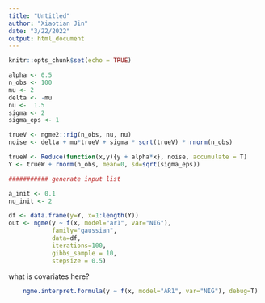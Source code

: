 ```yaml
---
title: "Untitled"
author: "Xiaotian Jin"
date: "3/22/2022"
output: html_document
---
```


```r
knitr::opts_chunk$set(echo = TRUE)
```

```r
alpha <- 0.5
n_obs <- 100
mu <- 2
delta <- -mu
nu <-  1.5
sigma <- 2
sigma_eps <- 1

trueV <- ngme2::rig(n_obs, nu, nu) 
noise <- delta + mu*trueV + sigma * sqrt(trueV) * rnorm(n_obs)

trueW <- Reduce(function(x,y){y + alpha*x}, noise, accumulate = T)
Y <- trueW + rnorm(n_obs, mean=0, sd=sqrt(sigma_eps))

########### generate input list 

a_init <- 0.1
nu_init <- 2
```


```r
df <- data.frame(y=Y, x=1:length(Y))
out <- ngme(y ~ f(x, model="ar1", var="NIG"), 
            family="gaussian", 
            data=df,
            iterations=100,
            gibbs_sample = 10,
            stepsize = 0.5)
```

what is covariates here? 

```r
    ngme.interpret.formula(y ~ f(x, model="AR1", var="NIG"), debug=T)
```
